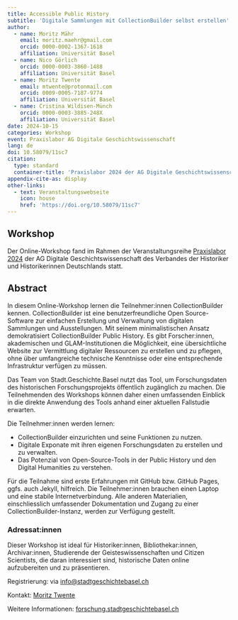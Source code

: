 ```yaml
---
title: Accessible Public History
subtitle: 'Digitale Sammlungen mit CollectionBuilder selbst erstellen'
author:
  - name: Moritz Mähr
    email: moritz.maehr@gmail.com
    orcid: 0000-0002-1367-1618
    affiliation: Universität Basel
  - name: Nico Görlich
    orcid: 0000-0003-3860-1488
    affiliation: Universität Basel
  - name: Moritz Twente
    email: mtwente@protonmail.com
    orcid: 0009-0005-7187-9774
    affiliation: Universität Basel
  - name: Cristina Wildisen-Münch
    orcid: 0000-0003-3885-248X
    affiliation: Universität Basel
date: 2024-10-15
categories: Workshop
event: Praxislabor AG Digitale Geschichtswissenschaft
lang: de
doi: 10.58079/11sc7
citation:
  type: standard
  container-title: 'Praxislabor 2024 der AG Digitale Geschichtswissenschaft des Verbands der Historiker und Historikerinnen Deutschlands e.V.'
appendix-cite-as: display
other-links:
  - text: Veranstaltungswebseite
    icon: house
    href: 'https://doi.org/10.58079/11sc7'
---
```


## Workshop

Der Online-Workshop fand im Rahmen der Veranstaltungsreihe [Praxislabor 2024](https://doi.org/10.58079/w9uv) der AG Digitale Geschichtswissenschaft des Verbandes der Historiker und Historikerinnen Deutschlands statt.

## Abstract

In diesem Online-Workshop lernen die Teilnehmer:innen CollectionBuilder kennen. CollectionBuilder ist eine benutzerfreundliche Open Source-Software zur einfachen Erstellung und Verwaltung von digitalen Sammlungen und Ausstellungen. Mit seinem minimalistischen Ansatz demokratisiert CollectionBuilder Public History. Es gibt Forscher:innen, akademischen und GLAM-Institutionen die Möglichkeit, eine übersichtliche Website zur Vermittlung digitaler Ressourcen zu erstellen und zu pflegen, ohne über umfangreiche technische Kenntnisse oder eine entsprechende Infrastruktur verfügen zu müssen.

Das Team von Stadt.Geschichte.Basel nutzt das Tool, um Forschungsdaten des historischen Forschungsprojekts öffentlich zugänglich zu machen. Die Teilnehmenden des Workshops können daher einen umfassenden Einblick in die direkte Anwendung des Tools anhand einer aktuellen Fallstudie erwarten.

Die Teilnehmer:innen werden lernen:

-   CollectionBuilder einzurichten und seine Funktionen zu nutzen.
-   Digitale Exponate mit ihren eigenen Forschungsdaten zu erstellen und zu verwalten.
-   Das Potenzial von Open-Source-Tools in der Public History und den Digital Humanities zu verstehen.

Für die Teilnahme sind erste Erfahrungen mit GitHub bzw. GitHub Pages, ggfs. auch Jekyll, hilfreich. Die Teilnehmer:innen brauchen einen Laptop und eine stabile Internetverbindung. Alle anderen Materialien, einschliesslich umfassender Dokumentation und Zugang zu einer CollectionBuilder-Instanz, werden zur Verfügung gestellt.

### Adressat:innen

Dieser Workshop ist ideal für Historiker:innen, Bibliothekar:innen, Archivar:innen, Studierende der Geisteswissenschaften und Citizen Scientists, die daran interessiert sind, historische Daten online aufzubereiten und zu präsentieren.

Registrierung: via [info\@stadtgeschichtebasel.ch](mailto:info@stadtgeschichtebasel.ch)

Kontakt: [Moritz Twente](mailto:moritz.twente@unibas.ch)

Weitere Informationen: [forschung.stadtgeschichtebasel.ch](https://forschung.stadtgeschichtebasel.ch/workshops)